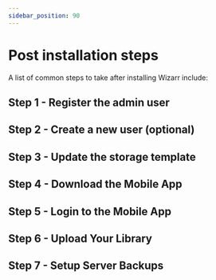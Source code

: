 ```yaml
---
sidebar_position: 90
---
```



# Post installation steps

A list of common steps to take after installing Wizarr include:

## Step 1 - Register the admin user

<RegisterAdminUser />

## Step 2 - Create a new user (optional)

<UserCreate />

## Step 3 - Update the storage template

<StorageTemplate />

## Step 4 - Download the Mobile App

<MobileAppDownload />

## Step 5 - Login to the Mobile App

<MobileAppLogin />

## Step 6 - Upload Your Library

<MobileAppBackup />

## Step 7 - Setup Server Backups

<ServerBackup />
